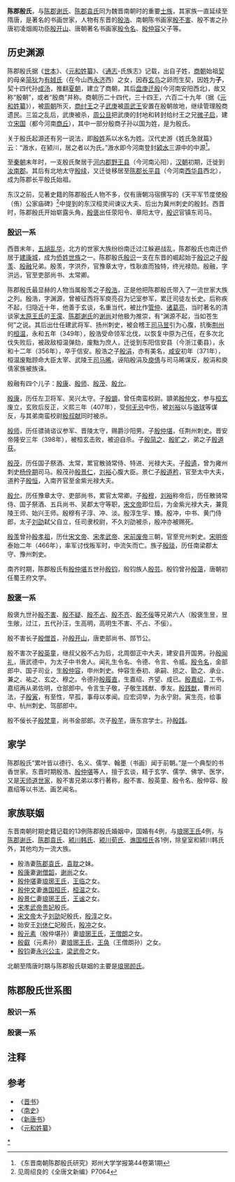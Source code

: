 '''陈郡殷氏'''，与[[陈郡谢氏|陈郡谢氏]]、[[陈郡袁氏|陈郡袁氏]]同为魏晋南朝时的重要[[士族|士族]]，其家族一直延续至隋唐，是著名的书画世家，人物有东晋的[[殷浩_(东晋)|殷浩]]、南朝陈书画家[[殷不害|殷不害]]、殷不害之孙唐初凌烟阁功臣[[殷开山|殷开山]]、唐朝著名书画家[[殷令名|殷令名]]、[[殷仲容|殷仲容]]父子等。

==历史渊源==
陈郡殷氏据《[[世本|世本]]》、《[[元和姓纂|元和姓纂]]》、《[[通志|通志]]-氏族志》记载，出自子姓，[[商朝|商朝]]始祖[[契|契]]的母亲[[简狄|简狄]]为[[有娀氏|有娀氏]]（在今山西[[永济|永济]]西）之女，因吞[[玄鸟|玄鸟]]之卵而生契，因姓为'''子'''，契十四代孙[[成汤|成汤]]，推翻[[夏朝|夏朝]]，建立了商朝，其后[[盘庚迁殷|盘庚迁殷]](今河南安阳西北)，故又称“殷朝”，或者“殷商”并称。商朝历二十四代，三十四王，六百二十九年（据《[[元和姓纂|元和姓纂]]》），被[[周朝|周朝]]所灭，[[商纣王|商纣王]]之子[[武庚|武庚]]被[[周武王|周武王]]安置在殷朝故地，继续管理殷商遗民。三监之乱后，武庚被杀，[[周公旦|周公旦]]把武庚的封地和转封给纣王之兄[[微子启|微子启]]，建立[[宋国|宋国]]（都今河南[[商丘|商丘]]），其中一部分殷商子孙以国为姓，是为殷氏。

关于殷氏起源还有另一说法，即[[殷姓|殷姓]]系以水名为姓。汉代史游《姓氏急就篇》云：“溵水，在颍川，居之者以为氏。”溵水即今河南登封[[颍水|颍水]]三源中的中源<ref>《东晋南朝陈郡殷氏研究》郑州大学学报第44卷第1期</ref>。

至[[秦朝|秦朝]]末年时，一支殷氏聚居于[[河內郡_(中國)|河内郡]][[野王县|野王县]]（今河南沁阳），[[汉朝|汉朝]]初期，迁徙到[[汝南郡|汝南郡]]。其后有北地太守[[殷续|殷续]]，又迁徙移居至[[陈郡|陈郡]][[长平县|长平县]]（今河南[[西华县|西华县]]西北），成为陈郡长平殷氏始祖。

东汉之前，见著史籍的陈郡殷氏人物不多，仅有唐朝冯宿撰写的《天平军节度使殷（侑）公家庙碑》<ref>见周绍良的《全唐文新编》P7064</ref>中提到的东汉桓灵间谏议大夫、后出为冀州刺史的殷封。西晋时，陈郡殷氏开始崭露头角，[[殷褒|殷褒]]出任荥阳令、章阳太守，[[殷识|殷识]]官镇东司马。

===[[殷识|殷识]]一系===
西晋末年，[[五胡乱华|五胡乱华]]，北方的世家大族纷纷南迁过江躲避战乱，陈郡殷氏也南迁侨居于[[建康城|建康城]]，成为[[侨姓世族|侨姓世族]]之一。陈郡殷氏[[殷识|殷识]]一支在东晋的崛起始于[[殷识|殷识]]之子[[殷羡|殷羡]]、[[殷融|殷融]]兄弟。殷羡，字洪乔，官豫章太守，性耿直而独特，终光禄勋。殷融，字洪远，官至吏部尚书、太常卿。

陈郡殷氏最显赫的人物当属殷羡之子[[殷浩_(东晋)|殷浩]]，正是他把陈郡殷氏带入了一流世家大族之列。殷浩，字渊源，曾被征西将军庾亮召为记室参军，累迁司徒左长史。后称疾不起，归隐近十年，他善于玄谈，名重当代，被比作[[管仲|管仲]]、[[诸葛亮|诸葛亮]]，当时著名的清谈家[[太原王氏|太原王氏]]的[[王濛_(东晋)|王濛]]、[[陈郡谢氏|陈郡谢氏]]的[[谢尚|谢尚]]对他极为推崇，有“渊源不起，当如苍生何”之说。其后出仕任建武将军、扬州刺史，被会稽王[[司马昱|司马昱]]引为心腹，抗衡[[荆州|荆州]]的[[桓温|桓温]]，永和五年（349年），殷浩受命领军北伐，以恢复中原为己任，在多次北伐失败后，被政敌桓温弹劾，废黜为庶人，迁徙到东阳信安县（今浙江衢县），永和十二年（356年），卒于信安。殷浩之子[[殷涓|殷涓]]，亦有美名，[[咸安_(年号)|咸安]]初年（371年），桓温废黜顾命大臣太宰、武陵王[[司马晞|司马晞]]，诬陷殷涓及[[庾倩|庾倩]]与司马晞谋反，殷涓和庾倩家族被族诛。

殷融有四个儿子：[[殷康|殷康]]、[[殷师|殷师]]、[[殷茂|殷茂]]、[[殷允|殷允]]。

[[殷康|殷康]]，历任左卫将军、吴兴太守。子[[殷顗|殷顗]]，曾任南蛮校尉。顗弟[[殷仲文|殷仲文]]，参与[[桓玄|桓玄]]废立，玄败后反正，义熙三年（407年），受[[何无忌|何无忌]]中伤，被[[刘裕|刘裕]]以与[[骆球|骆球]]等谋反，与其弟南蛮校尉[[殷叔献|殷叔献]]同时被杀。

[[殷师|殷师]]，历任骠骑谘议参军、晋陵太守，赐爵沙阳男。子[[殷仲堪|殷仲堪]]，任荆州刺史。晋安帝隆安三年（398年），被桓玄击败，被迫自杀。子[[殷简之|殷简之]]、[[殷旷之|殷旷之]]，弟之子[[殷道获|殷道获]]。

[[殷茂|殷茂]]，历任国子祭酒、太常，累官散骑常侍、特进、光禄大夫。子[[殷遹|殷遹]]，曾为雍州刺史[[杨佺期|杨佺期]]司马。殷茂孙[[殷景仁|殷景仁]]，[[刘裕|刘裕]]心腹大臣。景仁子[[殷道矜|殷道矜]]，官至太中大夫，道矜子[[殷恒|殷恒]]，入南齐官至金紫光禄大夫。

[[殷允|殷允]]，历任豫章太守、吏部尚书，累官太常卿。子[[殷穆|殷穆]]，[[刘裕|刘裕]]称帝后，历任散骑常侍、国子祭酒、五兵尚书、吴郡太守等职，[[宋文帝|宋文帝]]即位后，为金紫光禄大夫，兼竟陵王师、始兴王师。殷穆有子淳、冲、淡。殷淳生孚、臻。殷冲，中书、黄门侍郎，太子[[刘劭_(南北朝)|刘劭]]弑父自立，任司隶校尉，不久刘劭被杀，殷冲亦被赐死。

[[殷羡|殷羡]]曾孙[[殷孝祖|殷孝祖]]，历仕[[宋文帝|宋文帝]]、[[宋孝武帝|宋孝武帝]]、[[宋前废帝|宋前废帝]]三朝，官至兖州刺史。[[宋明帝|宋明帝]]泰始二年（466年），率军讨伐叛军时，中流矢而亡。族子[[殷琰|殷琰]]，历任南梁郡太守、豫州刺史。

南齐时期，陈郡殷氏有[[殷仲堪|殷仲堪]]五世孙[[殷钧|殷钧]]，殷钧族人[[殷芸|殷芸]]。殷钧曾孙[[殷蔼|殷蔼]]，唐朝初任蜀王府文学。

===[[殷褒|殷褒]]一系===
殷褒九世孙[[殷不害|殷不害]]、[[殷不疑|殷不疑]]、[[殷不占|殷不占]]、[[殷不齐|殷不齐]]、[[殷不佞|殷不佞]]等兄弟六人（殷褒生昱，昱生敞，过江，五代孙汪，生高明，高明生不害、不占、不佞）。

殷不害长子[[殷僧首|殷僧首]]，孙[[殷开山|殷开山]]，唐吏部尚书、郧节公。

殷不害次子[[殷英童|殷英童]]，继叔父殷不占为后，北周御正中大夫，建安县开国男。孙[[殷闻礼|殷闻礼]]，唐武德中，为太子中书舍人。闻礼生令名、令德、令言、令威。[[殷令名|殷令名]]，金部郎中、国子司业，生[[殷仲容|殷仲容]]，申州刺史。仲容生泰初、承嗣、损之、勖之、承业、兼之、祐之、玄之、穆之。令德孙[[殷履直|殷履直]]，生嘉绍、齐望、成已。[[殷嘉绍|殷嘉绍]]，工书，嘉绍再从弟佐明，仓部郎中。令言生子敬，子敬生践猷、季友。[[殷践猷|殷践猷]]，曹州司法，子[[殷寅|殷寅]]，有至性，早孤，事母以孝闻。应宏词举，为永宁尉。寅生亮，给事中、杭州刺史、驾部郎中。

殷不佞长子[[殷梵童|殷梵童]]，尚书金部郎。次子[[殷芊|殷芊]]，唐东宫学士。孙[[殷践|殷践]]。

==家学==
陈郡殷氏“累叶皆以德行、名义、儒学、翰墨（书画）闻于前朝。”是一个典型的书香世家。东晋时期殷浩、[[殷仲堪|殷仲堪]]等人，擅于玄谈，精于玄学、儒学、佛学、医学，又是[[天师道世家|天师道世家]]，殷不害兄弟以孝行著称，殷不害、殷英童、殷令名、殷仲容、殷嘉绍等以书法、画艺闻名。

==家族联姻==
东晋南朝时期史籍记载的13例陈郡殷氏婚姻中，国婚有4例，与[[琅琊王氏|琅琊王氏]]4例，与[[陈郡谢氏|陈郡谢氏]]、[[陈郡袁氏|陈郡袁氏]]、[[颍川韩氏|颍川韩氏]]、[[颍川荀氏|颍川荀氏]]、[[谯国桓氏|谯国桓氏]]各1例，除皇室和颍川韩氏外，其他均为一流大族。

* 殷浩妻[[陈郡袁氏|陈郡袁氏]]，[[袁耽|袁耽]]之妹。
* [[殷康|殷康]]妻[[陈郡谢氏|谢僧韶]]，[[谢尚|谢尚]]之女。
* [[殷仲堪|殷仲堪]]妻[[琅琊王氏|琅琊王氏]]，[[王临|王临]]之女。
* [[殷仲文|殷仲文]]妻[[谯国桓氏|谯国桓氏]]，[[桓温|桓温]]之女。
* [[殷景仁|殷景仁]]妻[[琅琊王氏|琅琊王氏]]，[[王谧|王谧]]之女。
* [[宋孝武帝|宋孝武帝]][[贵妃|贵妃]]殷氏。
* [[宋文帝|宋文帝]]太子[[刘劭_(南北朝)|刘劭]]妃殷氏，[[殷淳|殷淳]]之女。
* 始安王[[刘休仁|刘休仁]]妃殷氏，[[殷冲|殷冲]]之女。
* [[殷元素|殷元素]]（殷仲堪孙）妻[[琅琊王氏|琅琊王氏]]，[[王僧朗|王僧朗]]之女。
* [[殷叡|殷叡]]（元素孙）妻[[琅琊王氏|琅琊王氏]]，[[王奂|王奂]]（王僧朗孙）之女。
* [[殷钧|殷钧]]妻[[永兴公主_(梁)|永兴公主]]，[[梁武帝|梁武帝]]之女。

北朝至隋唐时期与陈郡殷氏联姻的主要是[[琅琊颜氏|琅琊颜氏]]。

==陈郡殷氏世系图==
{{main|陈郡殷氏世系图}}
===殷识一系===
<center>
{{chart/start|style=font: 90% sans-serif;}}
{{chart| | | | | | | | | | Yc |Yc=[[殷识|殷识]]}}
{{chart| | | |,|-|-|-|-|-|-|^|-|-|-|-|-|-|-|-|-|-|-|-|.|}}
{{chart| | | Yx | | | | | | | | | | | | | | | | | | Yr |Yx=[[殷羡|殷羡]]|Yr=[[殷融|殷融]]}}
{{chart| |,|-|^|-|.| | | | | | | |,|-|-|-|-|-|-|-|-|-|+|-|-|-|-|-|-|-|v|-|-|-|-|-|.|}}
{{chart| Yh | | Mo | | | | | |  Yk | | | | | | | | Ys | | | | | | Ym | | | | Yy |Yh=[[殷浩_(东晋)|殷浩]]|Mo=殷〇|Yk=[[殷康|殷康]]|Ys=沙阳男<br>[[殷师|殷师]]|Ym=[[殷茂|殷茂]]|Yy=[[殷允|殷允]]}}
{{chart| |!| | | |!| | | |,|-|-|-|+|-|-|-|.| | | |,|-|^|-|.| | | |,|-|^|-|.| | | |!|}}
{{chart| Yj | | Mo | | Yy | | Yzw | | Ysw | | Yzk | | Mo | | Yyu | | Ydy | | Ym |Yj=[[殷涓|殷涓]]|Mo=殷〇|Yy=[[殷顗|殷顗]]|Yzw=东兴公<br>[[殷仲文|殷仲文]]|Ysw=[[殷叔献|殷叔献]]|Yzk=[[殷仲堪|殷仲堪]]|Yyu=[[殷遹|殷遹]]|Ydy=[[殷道裕|殷道裕]]|Ym=[[殷穆|殷穆]]}}
{{chart| | | | | |!| | | | | | | |,|-|-|-|v|-|-|-|(| | | |!| | | | | | | |!| | | |)|-|-|-|-|-|-|-|-|-|-|-|v|-|-|-|.| | |}}
{{chart| | | | | Yxz | | Ydl | | Yjz | | Ykz | | Mo | | Ydh | | | | | | Yjr | | Yc | | | | | | | | | | Ych | | Yd |Yxz=建安忠侯<br>[[殷孝祖|殷孝祖]]|Ydl=[[殷道鸾|殷道鸾]]|Yjz=[[殷简之|殷简之]]|Ykz=[[殷旷之|殷旷之]]|Mo=殷〇|Ydh=[[殷道护|殷道护]]|Yjr=文成公<br>[[殷景仁|殷景仁]]|Yc=[[殷淳|殷淳]]|Ych=[[殷冲|殷冲]]|Yd=[[殷淡|殷淡]]}}
{{chart| | | | | |!| | | |!| | | | | | | | | | | |!| | | | | | | | | | | |!| | | |)|-|-|-|v|-|-|-|.| | | |!| | | }}
{{chart| | | | | Yhd | | Yya | | | | | | | | | | Yys | | | | | | | | | | Ydj | | Yf | | Yz | | Lsf | | Sxf |Yhd=[[殷慧达|殷慧达]]|Yya=[[殷琰|殷琰]]|Yys=[[殷元素|殷元素]]|Ydj=[[殷道矜|殷道矜]]|Yf=[[殷孚|殷孚]]|Yz=[[殷臻|殷臻]]|Lsf=元凶皇后[[殷玉英|殷玉英]]<br>[[刘劭_(南北朝)|刘劭]]妻|Sxf=始兴王妃<br>[[刘浚|刘浚]]妻}}
{{chart| | | | | | | | | | | | | | | | | | | | | |!| | | | | | | | | | | |!|}}
{{chart| | | | | | | | | | | | | | | | | | | | | Yn | | | | | | | | | | Yh |Yn=[[殷宁|殷宁]]|Yh=[[殷恒|殷恒]]}}
{{chart| | | | | | | | | | | | | | | | | | | | | |!|}}
{{chart| | | | | | | | | | | | | | | | | | | | | Yr |Yr=[[殷叡|-{殷叡}-]]}}
{{chart| | | | | | | | | | | | | | | | | | | | | |!|}}
{{chart| | | | | | | | | | | | | | | | | | | | | Yj |Yj=[[殷钧|殷钧]]}}
{{chart| | | | | | | | | | | | | | | | | | | | | |)|-|-|-|.|}}
{{chart| | | | | | | | | | | | | | | | | | | | | Yg | | Yw |Yg=[[殷构|殷构]]|Yw=[[殷渥|殷渥]]}}
{{chart/end}}
</center>

===殷褒一系===
<center>
{{chart/start|style=font: 90% sans-serif;}}
{{chart|border=0 | | | |:| ad |ad=过继 }}
{{chart| | | | | | | | | Yb |Yb=[[殷褒|殷褒]]}}
{{chart| | | | | | | | | |!|}}
{{chart| | | | | | | | | Yy |Yy=[[殷昱|殷昱]]}}
{{chart| | | | | | | | | |!|}}
{{chart| | | | | | | | | Yc |Yc=[[殷敞|殷敞]]}}
{{chart| | | | | | | | | |:|}}
{{chart| | | | | | | | | |:|}}
{{chart| | | | | | | | | Yw |Yw=殷敞五代孙<br>[[殷汪|殷汪]]}}
{{chart| | | | | | | | | |!|}}
{{chart| | | | | | | | | Ygm |Ygm=[[殷高明|殷高明]]}}
{{chart| |,|-|-|-|v|-|-|-|+|-|-|-|v|-|-|-|.|}}
{{chart| Ybh | | Yby | | Ybz | | Ybq | | Ybn |Ybh=[[殷不害|殷不害]]|Yby=[[殷不疑|殷不疑]]|Ybz=[[殷不占|殷不占]]|Ybq=[[殷不齐|殷不齐]]|Ybn=[[殷不佞|殷不佞]]}}
{{chart| |!| | | | | | | |L|~|~|~|~|7| | |!|}}
{{chart| |)|-|-|-|-|-|-|-|-|-|-|-|.|:| | |)|-|-|-|-|-|-|-|-|-|-|-|-|-|-|-|-|-|-|-|-|-|-|-|-|-|-|-|-|-|-|-|.|}}
{{chart| Yss | | | | | | | | | | Yyt | | Yft | | | | | | | | | | | | | | | | | | | | | | | | | | | | | | Yq |Yss=[[殷僧首|殷僧首]]|Yyt=建安县男<br>[[殷英童|殷英童]]|Yft=[[殷梵童|殷梵童]]|Yq=[[殷芊|殷芊]]}}
{{chart| |)|-|-|-|.| | | | | | | |)|-|-|-|.| | | | | | | | | | | | | | | | | | | | | | | | | | | | | | | |!|}}
{{chart| Yks | | Mo | | | | | | Ywl | | Yq| | | | | | | | | | | | | | | | | | | | | | | | | | | | | | Mo |Yks=郧节公<br>[[殷开山|殷开山]]|Mo=[[殷秦州|殷秦州]]|Ywl=建安县男<br>[[殷闻礼|殷闻礼]]|Yq=[[颜思鲁|颜思鲁]]妻}}
{{chart| |:| | | |)|-|-|-|.| | | |)|-|-|-|-|-|-|-|-|-|-|-|-|-|-|-|-|-|-|-|-|-|-|-|v|-|-|-|v|-|-|-|.| | | |!| |}}
{{chart| Yy | | Yxz | | Mo | | Ylm | | | | | | | | | | | | | | | | | | | | | | Yld | | Yly | | Ylw | | Yj |Yy=郧国公<br>[[殷元|殷元]]|Yxz={{來源請求| [[殷玄祚|殷玄祚]] | date=2019年8月19日}}|Mo=[[殷日德|殷日德]]|Ylm=建安县男<br>[[殷令名|殷令名]]|Yld=[[殷令德|殷令德]]|Yly=[[殷令言|殷令言]]|Ylw=[[殷令威|殷令威]]|Yj=[[殷跻|殷跻]]}}
{{chart| | | | | | | | | |!| | | |!| | | | | | | | | | | | | | | | | | | | | | | |!| | | |!|}}
{{chart| | | | | | | | | Yry | | Yzr | | | | | | | | | | | | | | | | | | | | | | Mo | | Yzj |Yry=[[殷日用|殷日用]]|Yzr=建安县子<br>[[殷仲容|殷仲容]]|Mo=殷子慎|Yzj=[[殷子敬|殷子敬]]}}
{{chart| |,|-|-|-|v|-|-|-|v|-|-|-|+|-|-|-|v|-|-|-|v|-|-|-|v|-|-|-|v|-|-|-|.| | | |!| | | |)|-|-|-|.| | |}}
{{chart| Ytc | | Ycs | | Ysz | | Yxz | | Ycy | | Yjz | | Yyz | | Yxz2 | | Ymz | | Ylz | | Yjy | | Yjy2 |Ytc=[[殷泰初|殷泰初]]|Ycs=[[殷承嗣|殷承嗣]]|Ysz=[[殷损之|殷损之]]|Yxz=[[殷勖之|殷勖之]]|Ycy=[[殷承业|殷承业]]|Yjz=[[殷兼之|殷兼之]]|Yyz=[[殷祐之|殷祐之]]|Yxz2=[[殷玄之|殷玄之]]|Ymz=[[殷穆之|殷穆之]]|Ylz=[[殷履直|殷履直]]|Yjy=[[殷践猷|殷践猷]]|Yjy2=[[殷季友|殷季友]]}}
{{chart| | | | | | | | | | | | | | | | | | | | | | | | | | | | | |,|-|-|-|v|-|-|-|(| | | |!|}}
{{chart| | | | | | | | | | | | | | | | | | | | | | | | | Ycm | | Yjs | | Yqw | | Ycj | | Yy |Ycm=[[殷佐明|殷佐明]]<br>嘉绍再从弟|Yjs=[[殷嘉绍|殷嘉绍]]|Yqw=[[殷齐望|殷齐望]]|Ycj=[[殷成已|殷成已]]|Yy=[[殷寅|殷寅]]}}
{{chart| | | | | | | | | | | | | | | | | | | | | | | | | | | | | | | | | | | | | | | | | |)|-|-|-|v|-|-|-|.|}}
{{chart| | | | | | | | | | | | | | | | | | | | | | | | | | | | | | | | | | | | | | | | | Yl | | Mo | | Yy |Yl=[[殷亮|殷亮]]|Mo=[[权隼|权隼]]妻|Yy=[[殷永|殷永]]}}
{{chart/end}}
</center>

== 注释 ==

{{Reflist|25em}}

==参考==
* 《[[晋书|晋书]]》
* 《[[南史|南史]]》
* 《[[新唐书|新唐书]]》
* 《[[元和姓纂|元和姓纂]]》

[[Category:陈郡殷氏|*]]